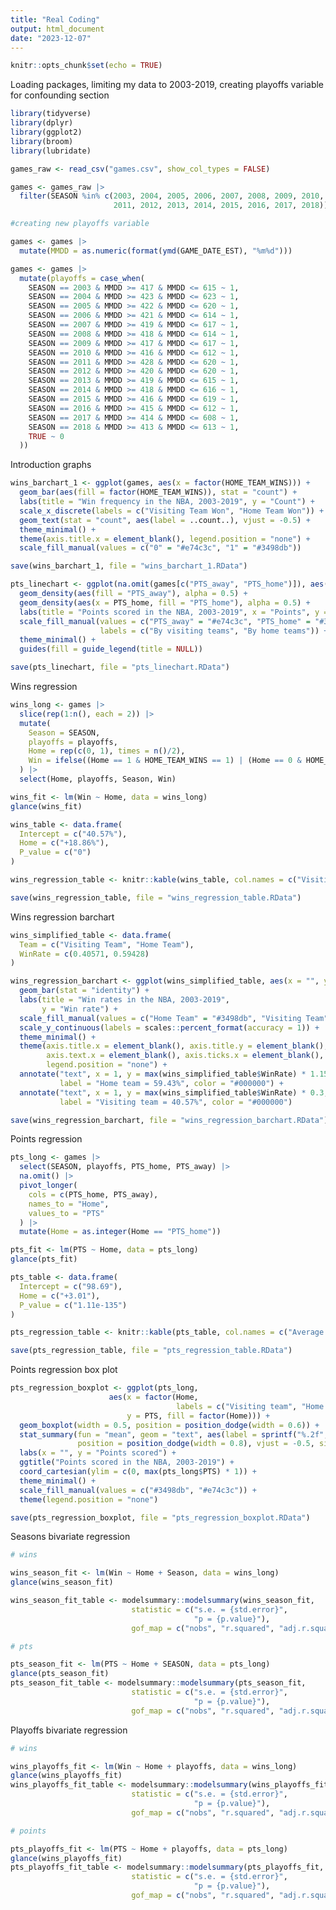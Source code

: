 ```yaml
---
title: "Real Coding"
output: html_document
date: "2023-12-07"
---
```


```r
knitr::opts_chunk$set(echo = TRUE)
```

Loading packages, limiting my data to 2003-2019, creating playoffs variable for confounding section

```r
library(tidyverse)
library(dplyr)
library(ggplot2)
library(broom)
library(lubridate)

games_raw <- read_csv("games.csv", show_col_types = FALSE)

games <- games_raw |>
  filter(SEASON %in% c(2003, 2004, 2005, 2006, 2007, 2008, 2009, 2010,
                       2011, 2012, 2013, 2014, 2015, 2016, 2017, 2018))

#creating new playoffs variable

games <- games |>
  mutate(MMDD = as.numeric(format(ymd(GAME_DATE_EST), "%m%d")))

games <- games |>
  mutate(playoffs = case_when(
    SEASON == 2003 & MMDD >= 417 & MMDD <= 615 ~ 1,
    SEASON == 2004 & MMDD >= 423 & MMDD <= 623 ~ 1,
    SEASON == 2005 & MMDD >= 422 & MMDD <= 620 ~ 1,
    SEASON == 2006 & MMDD >= 421 & MMDD <= 614 ~ 1,
    SEASON == 2007 & MMDD >= 419 & MMDD <= 617 ~ 1,
    SEASON == 2008 & MMDD >= 418 & MMDD <= 614 ~ 1,
    SEASON == 2009 & MMDD >= 417 & MMDD <= 617 ~ 1,
    SEASON == 2010 & MMDD >= 416 & MMDD <= 612 ~ 1,
    SEASON == 2011 & MMDD >= 428 & MMDD <= 620 ~ 1,
    SEASON == 2012 & MMDD >= 420 & MMDD <= 620 ~ 1,
    SEASON == 2013 & MMDD >= 419 & MMDD <= 615 ~ 1,
    SEASON == 2014 & MMDD >= 418 & MMDD <= 616 ~ 1,
    SEASON == 2015 & MMDD >= 416 & MMDD <= 619 ~ 1,
    SEASON == 2016 & MMDD >= 415 & MMDD <= 612 ~ 1,
    SEASON == 2017 & MMDD >= 414 & MMDD <= 608 ~ 1,
    SEASON == 2018 & MMDD >= 413 & MMDD <= 613 ~ 1,
    TRUE ~ 0  
  ))

```

Introduction graphs

```r

wins_barchart_1 <- ggplot(games, aes(x = factor(HOME_TEAM_WINS))) +
  geom_bar(aes(fill = factor(HOME_TEAM_WINS)), stat = "count") +
  labs(title = "Win frequency in the NBA, 2003-2019", y = "Count") +
  scale_x_discrete(labels = c("Visiting Team Won", "Home Team Won")) +
  geom_text(stat = "count", aes(label = ..count..), vjust = -0.5) +
  theme_minimal() +
  theme(axis.title.x = element_blank(), legend.position = "none") + 
  scale_fill_manual(values = c("0" = "#e74c3c", "1" = "#3498db"))

save(wins_barchart_1, file = "wins_barchart_1.RData")

pts_linechart <- ggplot(na.omit(games[c("PTS_away", "PTS_home")]), aes(x = PTS_away)) +
  geom_density(aes(fill = "PTS_away"), alpha = 0.5) + 
  geom_density(aes(x = PTS_home, fill = "PTS_home"), alpha = 0.5) +  
  labs(title = "Points scored in the NBA, 2003-2019", x = "Points", y = "Density") +
  scale_fill_manual(values = c("PTS_away" = "#e74c3c", "PTS_home" = "#3498db"), 
                    labels = c("By visiting teams", "By home teams")) +
  theme_minimal() +
  guides(fill = guide_legend(title = NULL))

save(pts_linechart, file = "pts_linechart.RData")
```

Wins regression

```r
wins_long <- games |>
  slice(rep(1:n(), each = 2)) |>
  mutate(
    Season = SEASON,
    playoffs = playoffs,
    Home = rep(c(0, 1), times = n()/2),
    Win = ifelse((Home == 1 & HOME_TEAM_WINS == 1) | (Home == 0 & HOME_TEAM_WINS == 0), 1, 0)
  ) |>
  select(Home, playoffs, Season, Win)

wins_fit <- lm(Win ~ Home, data = wins_long)
glance(wins_fit)

wins_table <- data.frame(
  Intercept = c("40.57%"),
  Home = c("+18.86%"),
  P_value = c("0")
)

wins_regression_table <- knitr::kable(wins_table, col.names = c("Visiting team win rate (intercept)", "Home team win rate advantage (coefficient)", "P-value"), digits = 2)

save(wins_regression_table, file = "wins_regression_table.RData")

```

Wins regression barchart
```r
wins_simplified_table <- data.frame(
  Team = c("Visiting Team", "Home Team"),
  WinRate = c(0.40571, 0.59428)
)

wins_regression_barchart <- ggplot(wins_simplified_table, aes(x = "", y = WinRate, fill = Team)) +
  geom_bar(stat = "identity") +
  labs(title = "Win rates in the NBA, 2003-2019",
       y = "Win rate") +
  scale_fill_manual(values = c("Home Team" = "#3498db", "Visiting Team" = "#e74c3c")) +
  scale_y_continuous(labels = scales::percent_format(accuracy = 1)) +
  theme_minimal() +
  theme(axis.title.x = element_blank(), axis.title.y = element_blank(), 
        axis.text.x = element_blank(), axis.ticks.x = element_blank(), 
        legend.position = "none") + 
  annotate("text", x = 1, y = max(wins_simplified_table$WinRate) * 1.15, 
           label = "Home team = 59.43%", color = "#000000") +
  annotate("text", x = 1, y = max(wins_simplified_table$WinRate) * 0.3,
           label = "Visiting team = 40.57%", color = "#000000")

save(wins_regression_barchart, file = "wins_regression_barchart.RData")

```

Points regression

```r
pts_long <- games |>
  select(SEASON, playoffs, PTS_home, PTS_away) |> 
  na.omit() |>
  pivot_longer(
    cols = c(PTS_home, PTS_away), 
    names_to = "Home",
    values_to = "PTS"
  ) |>
  mutate(Home = as.integer(Home == "PTS_home"))

pts_fit <- lm(PTS ~ Home, data = pts_long)
glance(pts_fit)

pts_table <- data.frame(
  Intercept = c("98.69"),
  Home = c("+3.01"),
  P_value = c("1.11e-135")
)

pts_regression_table <- knitr::kable(pts_table, col.names = c("Average visiting team points (intercept)", "Average home court points advantage (coefficient)", "P-value"))

save(pts_regression_table, file = "pts_regression_table.RData")
```

Points regression box plot

```r
pts_regression_boxplot <- ggplot(pts_long, 
                      aes(x = factor(Home, 
                                     labels = c("Visiting team", "Home team")), 
                          y = PTS, fill = factor(Home))) +
  geom_boxplot(width = 0.5, position = position_dodge(width = 0.6)) +
  stat_summary(fun = "mean", geom = "text", aes(label = sprintf("%.2f", after_stat(y))),
               position = position_dodge(width = 0.8), vjust = -0.5, size = 3) +
  labs(x = "", y = "Points scored") + 
  ggtitle("Points scored in the NBA, 2003-2019") +
  coord_cartesian(ylim = c(0, max(pts_long$PTS) * 1)) +
  theme_minimal() +
  scale_fill_manual(values = c("#3498db", "#e74c3c")) +
  theme(legend.position = "none")

save(pts_regression_boxplot, file = "pts_regression_boxplot.RData")
```

Seasons bivariate regression

```r

# wins 

wins_season_fit <- lm(Win ~ Home + Season, data = wins_long)
glance(wins_season_fit)

wins_season_fit_table <- modelsummary::modelsummary(wins_season_fit,
                           statistic = c("s.e. = {std.error}",
                                         "p = {p.value}"),
                           gof_map = c("nobs", "r.squared", "adj.r.squared"))

# pts

pts_season_fit <- lm(PTS ~ Home + SEASON, data = pts_long)
glance(pts_season_fit)
pts_season_fit_table <- modelsummary::modelsummary(pts_season_fit,
                           statistic = c("s.e. = {std.error}",
                                         "p = {p.value}"),
                           gof_map = c("nobs", "r.squared", "adj.r.squared"))
```

Playoffs bivariate regression

```r

# wins

wins_playoffs_fit <- lm(Win ~ Home + playoffs, data = wins_long)
glance(wins_playoffs_fit)
wins_playoffs_fit_table <- modelsummary::modelsummary(wins_playoffs_fit,
                           statistic = c("s.e. = {std.error}",
                                         "p = {p.value}"),
                           gof_map = c("nobs", "r.squared", "adj.r.squared"))

# points

pts_playoffs_fit <- lm(PTS ~ Home + playoffs, data = pts_long)
glance(wins_playoffs_fit)
pts_playoffs_fit_table <- modelsummary::modelsummary(pts_playoffs_fit,
                           statistic = c("s.e. = {std.error}",
                                         "p = {p.value}"),
                           gof_map = c("nobs", "r.squared", "adj.r.squared"))
```

